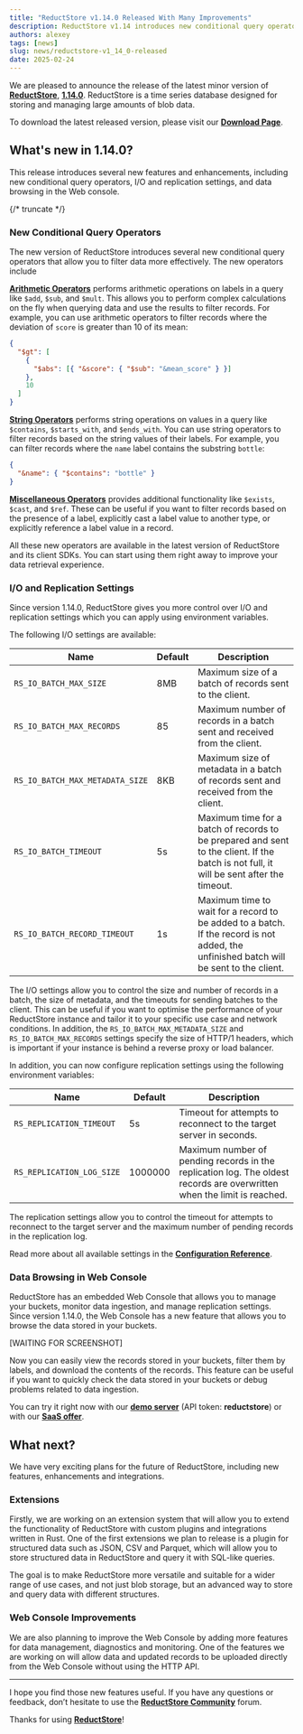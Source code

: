 ```yaml
---
title: "ReductStore v1.14.0 Released With Many Improvements"
description: ReductStore v1.14 introduces new conditional query operators, configuration settings and data browsing in Web Console.
authors: alexey
tags: [news]
slug: news/reductstore-v1_14_0-released
date: 2025-02-24
---
```


We are pleased to announce the release of the latest minor version of [**ReductStore**](/), [**1.14.0**](https://github.com/reductstore/reductstore/releases/tag/v1.14.0). ReductStore is a time series database designed for storing and managing large amounts of blob data.

To download the latest released version, please visit our [**Download Page**](/download).

## What's new in 1.14.0?

This release introduces several new features and enhancements, including new conditional query operators, I/O and replication settings, and data browsing in the Web console.

{/* truncate */}

### New Conditional Query Operators

The new version of ReductStore introduces several new conditional query operators that allow you to filter data more effectively. The new operators include

**[Arithmetic Operators](/docs/conditional-query/arithmetic-operators)** performs arithmetic operations on labels in a query like `$add`, `$sub`, and `$mult`.
This allows you to perform complex calculations on the fly when querying data and use the results to filter records.
For example, you can use arithmetic operators to filter records where the deviation of `score` is greater than 10 of its mean:

```json
{
  "$gt": [
    {
      "$abs": [{ "&score": { "$sub": "&mean_score" } }]
    },
    10
  ]
}
```

**[String Operators](/docs/conditional-query/string-operators)** performs string operations on values in a query like `$contains`, `$starts_with`, and `$ends_with`.
You can use string operators to filter records based on the string values of their labels.
For example, you can filter records where the `name` label contains the substring `bottle`:

```json
{
  "&name": { "$contains": "bottle" }
}
```

**[Miscellaneous Operators](/docs/conditional-query/miscellaneous-operators)** provides additional functionality like `$exists`, `$cast`, and `$ref`.
These can be useful if you want to filter records based on the presence of a label, explicitly cast a label value to another type, or explicitly reference a label value in a record.

All these new operators are available in the latest version of ReductStore and its client SDKs.
You can start using them right away to improve your data retrieval experience.

### I/O and Replication Settings

Since version 1.14.0, ReductStore gives you more control over I/O and replication settings which you can apply using environment variables.

The following I/O settings are available:

| Name                            | Default | Description                                                                                                                             |
| ------------------------------- | ------- | --------------------------------------------------------------------------------------------------------------------------------------- |
| `RS_IO_BATCH_MAX_SIZE`          | 8MB     | Maximum size of a batch of records sent to the client.                                                                                  |
| `RS_IO_BATCH_MAX_RECORDS`       | 85      | Maximum number of records in a batch sent and received from the client.                                                                 |
| `RS_IO_BATCH_MAX_METADATA_SIZE` | 8KB     | Maximum size of metadata in a batch of records sent and received from the client.                                                       |
| `RS_IO_BATCH_TIMEOUT`           | 5s      | Maximum time for a batch of records to be prepared and sent to the client. If the batch is not full, it will be sent after the timeout. |
| `RS_IO_BATCH_RECORD_TIMEOUT`    | 1s      | Maximum time to wait for a record to be added to a batch. If the record is not added, the unfinished batch will be sent to the client.  |

The I/O settings allow you to control the size and number of records in a batch, the size of metadata, and the timeouts for sending batches to the client.
This can be useful if you want to optimise the performance of your ReductStore instance and tailor it to your specific use case and network conditions.
In addition, the `RS_IO_BATCH_MAX_METADATA_SIZE` and `RS_IO_BATCH_MAX_RECORDS` settings specify the size of HTTP/1 headers, which is important if your instance is behind a reverse proxy or load balancer.

In addition, you can now configure replication settings using the following environment variables:

| Name                      | Default | Description                                                                                                             |
| ------------------------- | ------- | ----------------------------------------------------------------------------------------------------------------------- |
| `RS_REPLICATION_TIMEOUT`  | 5s      | Timeout for attempts to reconnect to the target server in seconds.                                                      |
| `RS_REPLICATION_LOG_SIZE` | 1000000 | Maximum number of pending records in the replication log. The oldest records are overwritten when the limit is reached. |

The replication settings allow you to control the timeout for attempts to reconnect to the target server and the maximum number of pending records in the replication log.

Read more about all available settings in the [**Configuration Reference**](/docs/configuration).

### Data Browsing in Web Console

ReductStore has an embedded Web Console that allows you to manage your buckets, monitor data ingestion, and manage replication settings.
Since version 1.14.0, the Web Console has a new feature that allows you to browse the data stored in your buckets.

[WAITING FOR SCREENSHOT]

Now you can easily view the records stored in your buckets, filter them by labels, and download the contents of the records.
This feature can be useful if you want to quickly check the data stored in your buckets or debug problems related to data ingestion.

You can try it right now with our **[demo server](https://play.reduct.store/)** (API token: **reductstore**) or with our **[SaaS offer](https://cloud.reduct.store/signup)**.

## What next?

We have very exciting plans for the future of ReductStore, including new features, enhancements and integrations.

### Extensions

Firstly, we are working on an extension system that will allow you to extend the functionality of ReductStore with custom plugins and integrations written in Rust.
One of the first extensions we plan to release is a plugin for structured data such as JSON, CSV and Parquet, which will allow you to store structured data in ReductStore and query it with SQL-like queries.

The goal is to make ReductStore more versatile and suitable for a wider range of use cases, and not just blob storage, but an advanced way to store and query data with different structures.

### Web Console Improvements

We are also planning to improve the Web Console by adding more features for data management, diagnostics and monitoring.
One of the features we are working on will allow data and updated records to be uploaded directly from the Web Console without using the HTTP API.

---

I hope you find those new features useful. If you have any questions or feedback, don’t hesitate to use the [**ReductStore Community**](https://community.reduct.store/signup) forum.

Thanks for using [**ReductStore**](https://www.reduct.store/)!

